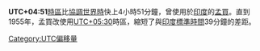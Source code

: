 {{unreferenced|time=2018-10-12T07:40:08+00:00}}
'''UTC+04:51'''[[時區|時區]]比[[協調世界時|協調世界時]]快上4小時51分鐘，曾使用於[[印度|印度]]的[[孟買|孟買]]。直到1955年，孟買改使用[[UTC+05:30|UTC+05:30]]時區，縮短了與[[印度標準時間|印度標準時間]]39分鐘的差距。

{{時差表|+|4|51}}
{{timezones}}

[[Category:UTC偏移量|Category:UTC偏移量]]